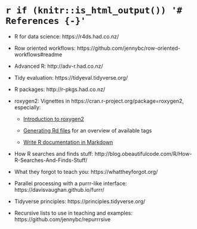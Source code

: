 # `r if (knitr::is_html_output()) '# References {-}'`

- R for data science: https://r4ds.had.co.nz/

- Row oriented workflows: https://github.com/jennybc/row-oriented-workflows#readme

- Advanced R: http://adv-r.had.co.nz/

- Tidy evaluation: https://tidyeval.tidyverse.org/

- R packages: http://r-pkgs.had.co.nz/

- roxygen2: Vignettes in https://cran.r-project.org/package=roxygen2, especially:

    - [Introduction to roxygen2](https://cran.r-project.org/web/packages/roxygen2/vignettes/roxygen2.html)

    - [Generating Rd files](https://cran.r-project.org/web/packages/roxygen2/vignettes/rd.html) for an overview of available tags

    - [Write R documentation in Markdown](https://cran.r-project.org/web/packages/roxygen2/vignettes/markdown.html)

- How R searches and finds stuff: http://blog.obeautifulcode.com/R/How-R-Searches-And-Finds-Stuff/

- What they forgot to teach you: https://whattheyforgot.org/

- Parallel processing with a purrr-like interface: https://davisvaughan.github.io/furrr/

- Tidyverse principles: https://principles.tidyverse.org/

- Recursive lists to use in teaching and examples: https://github.com/jennybc/repurrrsive
